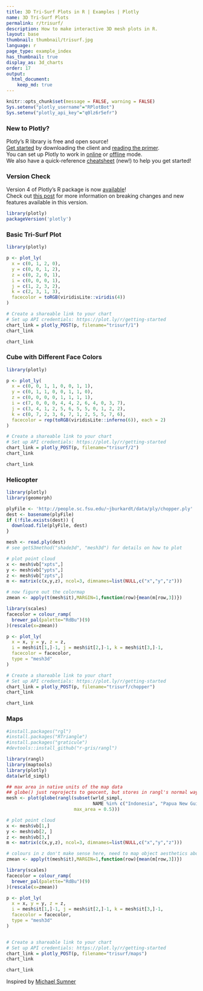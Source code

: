 ```yaml
---
title: 3D Tri-Surf Plots in R | Examples | Plotly
name: 3D Tri-Surf Plots
permalink: r/trisurf/
description: How to make interactive 3D mesh plots in R.
layout: base
thumbnail: thumbnail/trisurf.jpg
language: r
page_type: example_index
has_thumbnail: true
display_as: 3d_charts
order: 17
output:
  html_document:
    keep_md: true
---
```


```r
knitr::opts_chunk$set(message = FALSE, warning = FALSE)
Sys.setenv("plotly_username"="RPlotBot")
Sys.setenv("plotly_api_key"="q0lz6r5efr")
```
### New to Plotly?

Plotly's R library is free and open source!<br>
[Get started](https://plot.ly/r/getting-started/) by downloading the client and [reading the primer](https://plot.ly/r/getting-started/).<br>
You can set up Plotly to work in [online](https://plot.ly/r/getting-started/#hosting-graphs-in-your-online-plotly-account) or [offline](https://plot.ly/r/offline/) mode.<br>
We also have a quick-reference [cheatsheet](https://images.plot.ly/plotly-documentation/images/r_cheat_sheet.pdf) (new!) to help you get started!

### Version Check

Version 4 of Plotly's R package is now [available](https://plot.ly/r/getting-started/#installation)!<br>
Check out [this post](http://moderndata.plot.ly/upgrading-to-plotly-4-0-and-above/) for more information on breaking changes and new features available in this version.
```r
library(plotly)
packageVersion('plotly')
```
### Basic Tri-Surf Plot

```r
library(plotly)

p <- plot_ly(
  x = c(0, 1, 2, 0),
  y = c(0, 0, 1, 2),
  z = c(0, 2, 0, 1),
  i = c(0, 0, 0, 1),
  j = c(1, 2, 3, 2),
  k = c(2, 3, 1, 3),
  facecolor = toRGB(viridisLite::viridis(4))
)

# Create a shareable link to your chart
# Set up API credentials: https://plot.ly/r/getting-started
chart_link = plotly_POST(p, filename="trisurf/1")
chart_link
```

```r
chart_link
```


### Cube with Different Face Colors

```r
library(plotly)

p <- plot_ly(
  x = c(0, 0, 1, 1, 0, 0, 1, 1),
  y = c(0, 1, 1, 0, 0, 1, 1, 0),
  z = c(0, 0, 0, 0, 1, 1, 1, 1),
  i = c(7, 0, 0, 0, 4, 4, 2, 6, 4, 0, 3, 7),
  j = c(3, 4, 1, 2, 5, 6, 5, 5, 0, 1, 2, 2),
  k = c(0, 7, 2, 3, 6, 7, 1, 2, 5, 5, 7, 6),
  facecolor = rep(toRGB(viridisLite::inferno(6)), each = 2)
)

# Create a shareable link to your chart
# Set up API credentials: https://plot.ly/r/getting-started
chart_link = plotly_POST(p, filename="trisurf/2")
chart_link
```

```r
chart_link
```

### Helicopter

```r
library(plotly)
library(geomorph)

plyFile <- 'http://people.sc.fsu.edu/~jburkardt/data/ply/chopper.ply'
dest <- basename(plyFile)
if (!file.exists(dest)) {
  download.file(plyFile, dest)
}

mesh <- read.ply(dest)
# see getS3method("shade3d", "mesh3d") for details on how to plot 

# plot point cloud
x <- mesh$vb["xpts",]
y <- mesh$vb["ypts",]
z <- mesh$vb["zpts",]
m <- matrix(c(x,y,z), ncol=3, dimnames=list(NULL,c("x","y","z")))

# now figure out the colormap
zmean <- apply(t(mesh$it),MARGIN=1,function(row){mean(m[row,3])})

library(scales)
facecolor = colour_ramp(
  brewer_pal(palette="RdBu")(9)
)(rescale(x=zmean))

p <- plot_ly(
  x = x, y = y, z = z,
  i = mesh$it[1,]-1, j = mesh$it[2,]-1, k = mesh$it[3,]-1,
  facecolor = facecolor,
  type = "mesh3d"
)

# Create a shareable link to your chart
# Set up API credentials: https://plot.ly/r/getting-started
chart_link = plotly_POST(p, filename="trisurf/chopper")
chart_link
```

```r
chart_link
```

### Maps

```r
#install.packages("rgl")
#install.packages("RTriangle")
#install.packages("graticule")
#devtools::install_github("r-gris/rangl")

library(rangl)
library(maptools)
library(plotly)
data(wrld_simpl)

## max area in native units of the map data
## globe() just reprojects to geocent, but stores in rangl's normal way (objects, primitives, vertices)
mesh <- plot(globe(rangl(subset(wrld_simpl, 
                                NAME %in% c("Indonesia", "Papua New Guinea", "New Zealand", "Australia")), 
                         max_area = 0.5)))

# plot point cloud
x <- mesh$vb[1,]
y <- mesh$vb[2, ]
z <- mesh$vb[3,]
m <- matrix(c(x,y,z), ncol=3, dimnames=list(NULL,c("x","y","z")))

# colours in z don't make sense here, need to map object aesthetics above
zmean <- apply(t(mesh$it),MARGIN=1,function(row){mean(m[row,3])})

library(scales)
facecolor = colour_ramp(
  brewer_pal(palette="RdBu")(9)
)(rescale(x=zmean))

p <- plot_ly(
  x = x, y = y, z = z,
  i = mesh$it[1,]-1, j = mesh$it[2,]-1, k = mesh$it[3,]-1,
  facecolor = facecolor,
  type = "mesh3d"
)


# Create a shareable link to your chart
# Set up API credentials: https://plot.ly/r/getting-started
chart_link = plotly_POST(p, filename="trisurf/maps")
chart_link
```

```r
chart_link
```
Inspired by <a href="http://rpubs.com/cyclemumner/rangl-plotly"> Michael Sumner</a> 
